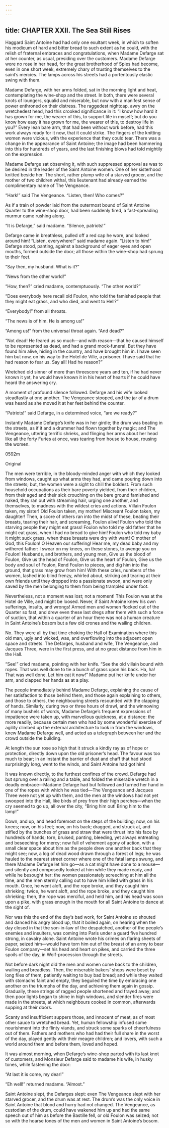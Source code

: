 ```yaml
---
---
---
```

title: CHAPTER XXII. The Sea Still Rises
---

Haggard Saint Antoine had had only one exultant week, in which to soften his modicum of hard and bitter bread to such extent as he could, with the relish of fraternal embraces and congratulations, when Madame Defarge sat at her counter, as usual, presiding over the customers. Madame Defarge wore no rose in her head, for the great brotherhood of Spies had become, even in one short week, extremely chary of trusting themselves to the saint’s mercies. The lamps across his streets had a portentously elastic swing with them.

Madame Defarge, with her arms folded, sat in the morning light and heat, contemplating the wine-shop and the street. In both, there were several knots of loungers, squalid and miserable, but now with a manifest sense of power enthroned on their distress. The raggedest nightcap, awry on the wretchedest head, had this crooked significance in it: “I know how hard it has grown for me, the wearer of this, to support life in myself; but do you know how easy it has grown for me, the wearer of this, to destroy life in you?” Every lean bare arm, that had been without work before, had this work always ready for it now, that it could strike. The fingers of the knitting women were vicious, with the experience that they could tear. There was a change in the appearance of Saint Antoine; the image had been hammering into this for hundreds of years, and the last finishing blows had told mightily on the expression.

Madame Defarge sat observing it, with such suppressed approval as was to be desired in the leader of the Saint Antoine women. One of her sisterhood knitted beside her. The short, rather plump wife of a starved grocer, and the mother of two children withal, this lieutenant had already earned the complimentary name of The Vengeance.

“Hark!” said The Vengeance. “Listen, then! Who comes?”

As if a train of powder laid from the outermost bound of Saint Antoine Quarter to the wine-shop door, had been suddenly fired, a fast-spreading murmur came rushing along.

“It is Defarge,” said madame. “Silence, patriots!”

Defarge came in breathless, pulled off a red cap he wore, and looked around him! “Listen, everywhere!” said madame again. “Listen to him!” Defarge stood, panting, against a background of eager eyes and open mouths, formed outside the door; all those within the wine-shop had sprung to their feet.

“Say then, my husband. What is it?”

“News from the other world!”

“How, then?” cried madame, contemptuously. “The other world?”

“Does everybody here recall old Foulon, who told the famished people that they might eat grass, and who died, and went to Hell?”

“Everybody!” from all throats.

“The news is of him. He is among us!”

“Among us!” from the universal throat again. “And dead?”

“Not dead! He feared us so much—and with reason—that he caused himself to be represented as dead, and had a grand mock-funeral. But they have found him alive, hiding in the country, and have brought him in. I have seen him but now, on his way to the Hotel de Ville, a prisoner. I have said that he had reason to fear us. Say all! Had he reason?”

Wretched old sinner of more than threescore years and ten, if he had never known it yet, he would have known it in his heart of hearts if he could have heard the answering cry.

A moment of profound silence followed. Defarge and his wife looked steadfastly at one another. The Vengeance stooped, and the jar of a drum was heard as she moved it at her feet behind the counter.

“Patriots!” said Defarge, in a determined voice, “are we ready?”

Instantly Madame Defarge’s knife was in her girdle; the drum was beating in the streets, as if it and a drummer had flown together by magic; and The Vengeance, uttering terrific shrieks, and flinging her arms about her head like all the forty Furies at once, was tearing from house to house, rousing the women.

0592m





Original


The men were terrible, in the bloody-minded anger with which they looked from windows, caught up what arms they had, and came pouring down into the streets; but, the women were a sight to chill the boldest. From such household occupations as their bare poverty yielded, from their children, from their aged and their sick crouching on the bare ground famished and naked, they ran out with streaming hair, urging one another, and themselves, to madness with the wildest cries and actions. Villain Foulon taken, my sister! Old Foulon taken, my mother! Miscreant Foulon taken, my daughter! Then, a score of others ran into the midst of these, beating their breasts, tearing their hair, and screaming, Foulon alive! Foulon who told the starving people they might eat grass! Foulon who told my old father that he might eat grass, when I had no bread to give him! Foulon who told my baby it might suck grass, when these breasts were dry with want! O mother of God, this Foulon! O Heaven our suffering! Hear me, my dead baby and my withered father: I swear on my knees, on these stones, to avenge you on Foulon! Husbands, and brothers, and young men, Give us the blood of Foulon, Give us the head of Foulon, Give us the heart of Foulon, Give us the body and soul of Foulon, Rend Foulon to pieces, and dig him into the ground, that grass may grow from him! With these cries, numbers of the women, lashed into blind frenzy, whirled about, striking and tearing at their own friends until they dropped into a passionate swoon, and were only saved by the men belonging to them from being trampled under foot.

Nevertheless, not a moment was lost; not a moment! This Foulon was at the Hotel de Ville, and might be loosed. Never, if Saint Antoine knew his own sufferings, insults, and wrongs! Armed men and women flocked out of the Quarter so fast, and drew even these last dregs after them with such a force of suction, that within a quarter of an hour there was not a human creature in Saint Antoine’s bosom but a few old crones and the wailing children.

No. They were all by that time choking the Hall of Examination where this old man, ugly and wicked, was, and overflowing into the adjacent open space and streets. The Defarges, husband and wife, The Vengeance, and Jacques Three, were in the first press, and at no great distance from him in the Hall.

“See!” cried madame, pointing with her knife. “See the old villain bound with ropes. That was well done to tie a bunch of grass upon his back. Ha, ha! That was well done. Let him eat it now!” Madame put her knife under her arm, and clapped her hands as at a play.

The people immediately behind Madame Defarge, explaining the cause of her satisfaction to those behind them, and those again explaining to others, and those to others, the neighbouring streets resounded with the clapping of hands. Similarly, during two or three hours of drawl, and the winnowing of many bushels of words, Madame Defarge’s frequent expressions of impatience were taken up, with marvellous quickness, at a distance: the more readily, because certain men who had by some wonderful exercise of agility climbed up the external architecture to look in from the windows, knew Madame Defarge well, and acted as a telegraph between her and the crowd outside the building.

At length the sun rose so high that it struck a kindly ray as of hope or protection, directly down upon the old prisoner’s head. The favour was too much to bear; in an instant the barrier of dust and chaff that had stood surprisingly long, went to the winds, and Saint Antoine had got him!

It was known directly, to the furthest confines of the crowd. Defarge had but sprung over a railing and a table, and folded the miserable wretch in a deadly embrace—Madame Defarge had but followed and turned her hand in one of the ropes with which he was tied—The Vengeance and Jacques Three were not yet up with them, and the men at the windows had not yet swooped into the Hall, like birds of prey from their high perches—when the cry seemed to go up, all over the city, “Bring him out! Bring him to the lamp!”

Down, and up, and head foremost on the steps of the building; now, on his knees; now, on his feet; now, on his back; dragged, and struck at, and stifled by the bunches of grass and straw that were thrust into his face by hundreds of hands; torn, bruised, panting, bleeding, yet always entreating and beseeching for mercy; now full of vehement agony of action, with a small clear space about him as the people drew one another back that they might see; now, a log of dead wood drawn through a forest of legs; he was hauled to the nearest street corner where one of the fatal lamps swung, and there Madame Defarge let him go—as a cat might have done to a mouse—and silently and composedly looked at him while they made ready, and while he besought her: the women passionately screeching at him all the time, and the men sternly calling out to have him killed with grass in his mouth. Once, he went aloft, and the rope broke, and they caught him shrieking; twice, he went aloft, and the rope broke, and they caught him shrieking; then, the rope was merciful, and held him, and his head was soon upon a pike, with grass enough in the mouth for all Saint Antoine to dance at the sight of.

Nor was this the end of the day’s bad work, for Saint Antoine so shouted and danced his angry blood up, that it boiled again, on hearing when the day closed in that the son-in-law of the despatched, another of the people’s enemies and insulters, was coming into Paris under a guard five hundred strong, in cavalry alone. Saint Antoine wrote his crimes on flaring sheets of paper, seized him—would have torn him out of the breast of an army to bear Foulon company—set his head and heart on pikes, and carried the three spoils of the day, in Wolf-procession through the streets.

Not before dark night did the men and women come back to the children, wailing and breadless. Then, the miserable bakers’ shops were beset by long files of them, patiently waiting to buy bad bread; and while they waited with stomachs faint and empty, they beguiled the time by embracing one another on the triumphs of the day, and achieving them again in gossip. Gradually, these strings of ragged people shortened and frayed away; and then poor lights began to shine in high windows, and slender fires were made in the streets, at which neighbours cooked in common, afterwards supping at their doors.

Scanty and insufficient suppers those, and innocent of meat, as of most other sauce to wretched bread. Yet, human fellowship infused some nourishment into the flinty viands, and struck some sparks of cheerfulness out of them. Fathers and mothers who had had their full share in the worst of the day, played gently with their meagre children; and lovers, with such a world around them and before them, loved and hoped.

It was almost morning, when Defarge’s wine-shop parted with its last knot of customers, and Monsieur Defarge said to madame his wife, in husky tones, while fastening the door:

“At last it is come, my dear!”

“Eh well!” returned madame. “Almost.”

Saint Antoine slept, the Defarges slept: even The Vengeance slept with her starved grocer, and the drum was at rest. The drum’s was the only voice in Saint Antoine that blood and hurry had not changed. The Vengeance, as custodian of the drum, could have wakened him up and had the same speech out of him as before the Bastille fell, or old Foulon was seized; not so with the hoarse tones of the men and women in Saint Antoine’s bosom.